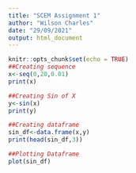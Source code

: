 ```yaml
---
title: "SCEM Assignment 1"
author: "Wilson Charles"
date: "29/09/2021"
output: html_document
---
```


```r
knitr::opts_chunk$set(echo = TRUE)
##Creating sequence
x<-seq(0,20,0.01)
print(x)

##Creating Sin of X
y<-sin(x)
print(y)

##Creating dataframe
sin_df<-data.frame(x,y)
print(head(sin_df,3))

##Plotting Dataframe
plot(sin_df)
```

